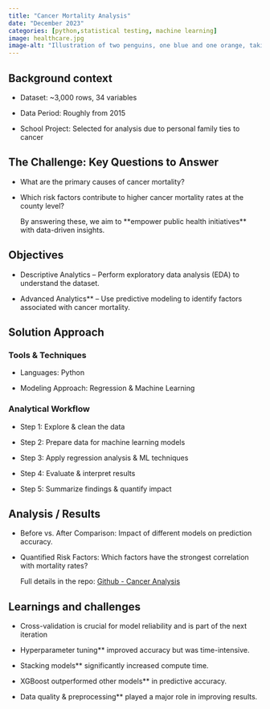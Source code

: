 ```yaml
---
title: "Cancer Mortality Analysis"
date: "December 2023"
categories: [python,statistical testing, machine learning]
image: healthcare.jpg
image-alt: "Illustration of two penguins, one blue and one orange, taking a selfie with a selfie stick. The moon in the background looks like the Quarto logo."
---
```


## Background context

-   Dataset: \~3,000 rows, 34 variables

-   Data Period: Roughly from 2015

-   School Project: Selected for analysis due to personal family ties to cancer

## The Challenge: Key Questions to Answer

-   What are the primary causes of cancer mortality?

-   Which risk factors contribute to higher cancer mortality rates at the county level?

    By answering these, we aim to \*\*empower public health initiatives\*\* with data-driven insights.

## Objectives

-   Descriptive Analytics – Perform exploratory data analysis (EDA) to understand the dataset.

-   Advanced Analytics\*\* – Use predictive modeling to identify factors associated with cancer mortality.

## Solution Approach

### Tools & Techniques

-   Languages: Python

-   Modeling Approach: Regression & Machine Learning

### Analytical Workflow

-   Step 1: Explore & clean the data

-   Step 2: Prepare data for machine learning models

-   Step 3: Apply regression analysis & ML techniques

-   Step 4: Evaluate & interpret results

-   Step 5: Summarize findings & quantify impact

## Analysis / Results

-   Before vs. After Comparison: Impact of different models on prediction accuracy.

-   Quantified Risk Factors: Which factors have the strongest correlation with mortality rates?

    Full details in the repo: [Github - Cancer Analysis](https://github.com/jorgems21/Data-Science-Portfolio/tree/main/Cancer%20Risk%20Factor%20Analysis)

## Learnings and challenges

-   Cross-validation is crucial for model reliability and is part of the next iteration

-   Hyperparameter tuning\*\* improved accuracy but was time-intensive.

-   Stacking models\*\* significantly increased compute time.

-   XGBoost outperformed other models\*\* in predictive accuracy.

-   Data quality & preprocessing\*\* played a major role in improving results.

## 
